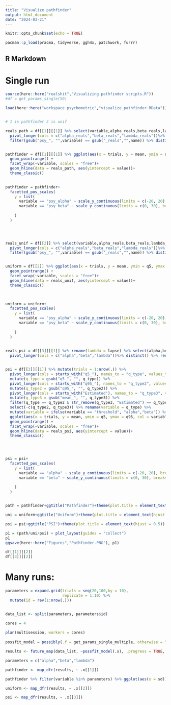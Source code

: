 ```yaml
---
title: "Visualize pathfinder"
output: html_document
date: "2024-03-21"
---
```


```r
knitr::opts_chunk$set(echo = TRUE)

pacman::p_load(pracma, tidyverse, ggh4x, patchwork, furrr)

```

## R Markdown

# Single run

```r
source(here::here("realshit","Visualizing pathfinder scripts.R"))
#df = get_params_single(50)

load(here::here("workspace psychometric","visualize_pathfinder.RData"))


# 1 is pathfinder 2 is unif

reals_path = df[[1]][[1]] %>% select(variable,alpha_reals,beta_reals,lambda_reals) %>% 
  pivot_longer(cols = c("alpha_reals","beta_reals","lambda_reals"))%>% 
  filter(gsub("psy_", "",variable) == gsub("_reals","",name)) %>% distinct()


pathfinder = df[[1]][[1]] %>% ggplot(aes(x = trials, y = mean, ymin = q5, ymax = q95, col = variable))+
  geom_pointrange() +
  facet_wrap(~variable, scales = "free")+
  geom_hline(data = reals_path, aes(yintercept = value))+
  theme_classic()

  
pathfinder = pathfinder+
  facetted_pos_scales(
    y = list(
      variable == "psy_alpha" ~ scale_y_continuous(limits = c(-20, 20), breaks = c(-20,-10,0,10,20)),
      variable == "psy_beta" ~ scale_y_continuous(limits = c(0, 30), breaks = c(0,10,20,30))
      
    )
  )
  



reals_unif = df[[2]] %>% select(variable,alpha_reals,beta_reals,lambda_reals) %>% 
  pivot_longer(cols = c("alpha_reals","beta_reals","lambda_reals"))%>% 
  filter(gsub("psy_", "",variable) == gsub("_reals","",name)) %>% distinct()


uniform = df[[2]] %>% ggplot(aes(x = trials, y = mean, ymin = q5, ymax = q95, col = variable))+
  geom_pointrange() +
  facet_wrap(~variable, scales = "free")+
  geom_hline(data = reals_unif, aes(yintercept = value))+
  theme_classic()


  
uniform = uniform+
  facetted_pos_scales(
    y = list(
      variable == "psy_alpha" ~ scale_y_continuous(limits = c(-20, 20), breaks = c(-20,-10,0,10,20)),
      variable == "psy_beta" ~ scale_y_continuous(limits = c(0, 30), breaks = c(0,10,20,30))
      
    )
  )
  

reals_psi = df[[3]][[1]] %>% rename(lambda = lapse) %>% select(alpha,beta,lambda) %>% 
  pivot_longer(cols = c("alpha","beta","lambda"))%>% distinct() %>% rename(variable = name)


psi = df[[3]][[1]] %>% mutate(trials = 1:nrow(.)) %>%
  pivot_longer(cols = starts_with("q5_"), names_to = "q_type", values_to = "q5") %>%
  mutate(q_type = gsub("q5_", "", q_type)) %>%
  pivot_longer(cols = starts_with("q95_"), names_to = "q_type2", values_to = "q95") %>%
  mutate(q_type2 = gsub("q95_", "", q_type2)) %>%
  pivot_longer(cols = starts_with("Estimated"), names_to = "q_type3", values_to = "mean") %>%
  mutate(q_type3 = gsub("mean_", "", q_type3)) %>%
  filter(q_type == q_type2 & str_remove(q_type3, "Estimated") == q_type) %>%
  select(-c(q_type2, q_type3)) %>% rename(variable = q_type) %>% 
  mutate(variable = ifelse(variable == "threshold", "alpha","beta")) %>% 
  ggplot(aes(x = trials, y = mean, ymin = q5, ymax = q95, col = variable))+
  geom_pointrange() +
  facet_wrap(~variable, scales = "free")+
  geom_hline(data = reals_psi, aes(yintercept = value))+
  theme_classic()



  
psi = psi+
  facetted_pos_scales(
    y = list(
      variable == "alpha" ~ scale_y_continuous(limits = c(-20, 20), breaks = c(-20,-10,0,10,20)),
      variable == "beta" ~ scale_y_continuous(limits = c(0, 30), breaks = c(0,10,20,30))
      
    )
  )


path = pathfinder+ggtitle("Pathfinder")+theme(plot.title = element_text(hjust = 0.5))

uni = uniform+ggtitle("Uniform")+theme(plot.title = element_text(hjust = 0.5))

psi = psi+ggtitle("PSI")+theme(plot.title = element_text(hjust = 0.5))

p1 = (path/uni/psi) + plot_layout(guides = "collect")
p1
ggsave(here::here("Figures","Pathfinder.PNG"), p1)

df[[1]][[2]]
df[[3]][[2]]

```




# Many runs:


```r

parameters = expand.grid(trials = seq(20,100,by = 10),
                         replicate = 1:10) %>% 
  mutate(id = rev(1:nrow(.)))


data_list <- split(parameters, parameters$id)

cores = 4
  
plan(multisession, workers = cores)
  
possfit_model = possibly(.f = get_params_single_multiple, otherwise = "Error")

results <- future_map(data_list, ~possfit_model(.x), .progress = TRUE, .options = furrr_options(seed = TRUE))

parameters = c("alpha","beta","lambda")

pathfinder <- map_dfr(results, ~ .x[[1]])

pathfinder %>% filter(variable %in% parameters) %>% ggplot(aes(x = sd))+geom_histogram(col = "black")+facet_wrap(~variable, scales = "free")

uniform <- map_dfr(results, ~ .x[[2]])

psi <- map_dfr(results, ~ .x[[3]])

```


